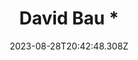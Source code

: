 ---
category:
  - Speaker
in_stock: false
price: 34.5
title: David Bau *
description: '#'
intro: Northeastern University
tax_included: false
taxable: true
is_digital: false
date: 2023-08-28T20:42:48.308Z
shipping:
  weight: 420
style:
  container: md
thumbnail: /src/assets/speaker11.png
id: c2f34229-c540-4d41-913e-4c00cac3c47a
order: 1
---